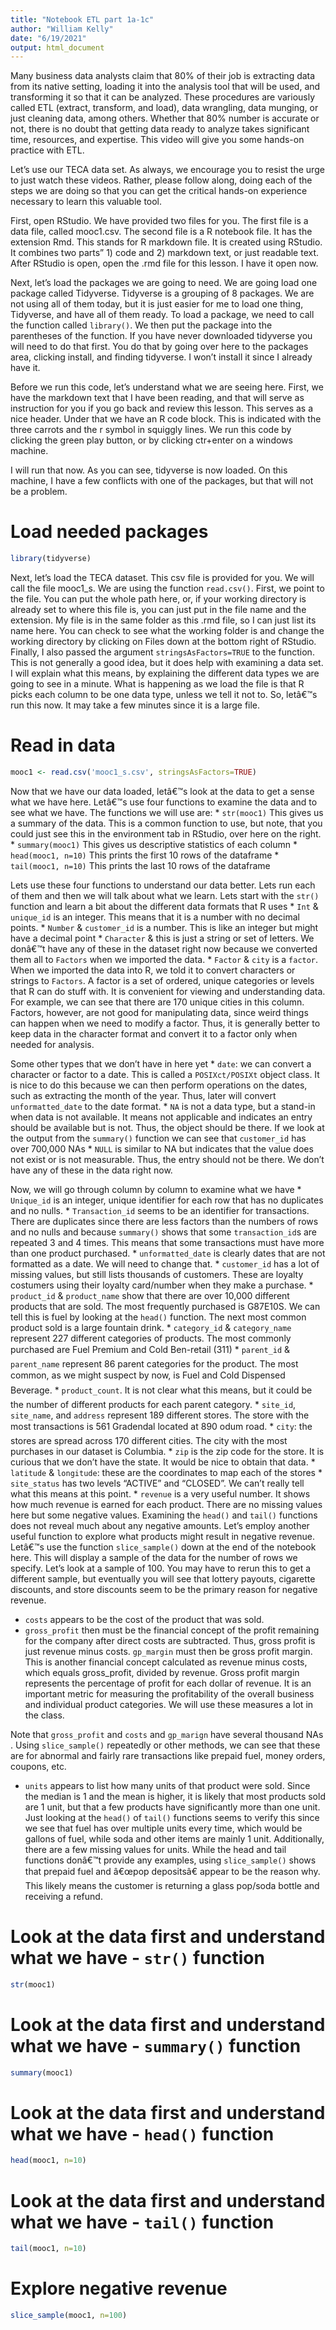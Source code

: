 ```yaml
---
title: "Notebook ETL part 1a-1c"
author: "William Kelly"
date: "6/19/2021"
output: html_document
---
```


Many business data analysts claim that 80% of their job is extracting data from its native setting, loading it into the analysis tool that will be used, and transforming it so that it can be analyzed. These procedures are variously called ETL (extract, transform, and load), data wrangling, data munging, or just cleaning data, among others. Whether that 80% number is accurate or not, there is no doubt that getting data ready to analyze takes significant time, resources, and expertise. This video will give you some hands-on practice with ETL.

Let's use our TECA data set. As always, we encourage you to resist the urge to just watch these videos. Rather, please follow along, doing each of the steps we are doing so that you can get the critical hands-on experience necessary to learn this valuable tool.

First, open RStudio.  We have provided two files for you. The first file is a data file, called mooc1.csv. The second file is a R notebook file. It has the extension Rmd. This stands for R markdown file. It is created using RStudio. It combines two parts” 1) code and 2) markdown text, or just readable text. After RStudio is open, open the .rmd file for this lesson. I have it open now.

Next, let's load the packages we are going to need. We are going load one package called Tidyverse. Tidyverse is a grouping of 8 packages. We are not using all of them today, but it is just easier for me to load one thing, Tidyverse, and have all of them ready. To load a package, we need to call the function called `library()`. We then put the package into the parentheses of the function. If you have never downloaded tidyverse you will need to do that first.  You do that by going over here to the packages area, clicking install, and finding tidyverse. I won't install it since I already have it.

Before we run this code, let's understand what we are seeing here. First, we have the markdown text that I have been reading, and that will serve as instruction for you if you go back and review this lesson. This serves as a nice header. Under that we have an R code block. This is indicated with the three carrots and the r symbol in squiggly lines. We run this code by clicking the green play button, or by clicking ctr+enter on a windows machine.

I will run that now. As you can see, tidyverse is now loaded. On this machine, I have a few conflicts with one of the packages, but that will not be a problem.

# Load needed packages
```r
library(tidyverse)
```

Next, let's load the TECA dataset. This csv file is provided for you. We will call the file mooc1_s. We are using the function `read.csv()`. First, we point to the file. You can put the whole path here, or, if your working directory is already set to where this file is, you can just put in the file name and the extension. My file is in the same folder as this .rmd file, so I can just list its name here.  You can check to see what the working folder is and change the working directory by clicking on Files down at the bottom right of RStudio. Finally, I also passed the argument `stringsAsFactors=TRUE` to the function. This is not generally a good idea, but it does help with examining a data set. I will explain what this means, by explaining the different data types we are going to see in a minute. What is happening as we load the file is that R picks each column to be one data type, unless we tell it not to. So, letâ€™s run this now. It may take a few minutes since it is a large file. 

# Read in data
```r
mooc1 <- read.csv('mooc1_s.csv', stringsAsFactors=TRUE)
```

Now that we have our data loaded, letâ€™s look at the data to get a sense what we have here. Letâ€™s use four functions to examine the data and to see what we have. 
The functions we will use are:
* `str(mooc1)` This gives us a summary of the data. 
  This is a common function to use, but note, 
  that you could just see this in the environment tab in RStudio, over here on the right.
* `summary(mooc1)` This gives us descriptive statistics of each column
* `head(mooc1, n=10)` This prints the first 10 rows of the dataframe
* `tail(mooc1, n=10)` This prints the last 10 rows of the dataframe

Lets use these four functions to understand our data better. Lets run each of them and then we will talk about what we learn. 
Lets start with the `str()` function and learn a bit about the different data formats that R uses
* `Int` & `unique_id` is an integer. This means that it is a number with no decimal points. 
* `Number` & `customer_id` is a number. 
   This is like an integer but might have a decimal point
* `Character` & this is just a string or set of letters. We donâ€™t have any of these in the dataset right now because we converted them all to `Factors` when we imported the data. 
* `Factor` & `city` is a `factor`. When we imported the data into R, we told it to convert characters or strings to `Factors`. A factor is a set of ordered, unique categories or levels that R can do stuff with. It is convenient for viewing and understanding data. For example, we can see that there are 170 unique cities in this column. Factors, however, are not good for manipulating data, since weird things can happen when we need to modify a factor. Thus, it is generally better to keep data in the character format and convert it to a factor only when needed for analysis. 

Some other types that we don't have in here yet
* `date`: we can convert a character or factor to a date. This is called a `POSIXct/POSIXt` object class. It is nice to do this because we can then perform operations on the dates, such as extracting the month of the year. Thus, later will convert `unformatted_date` to the date format.
* `NA` is not a data type, but a stand-in when data is not available. It means not applicable and indicates an entry should be available but is not. Thus, the object should be there. If we look at the output from the `summary()` function we can see that `customer_id` has over 700,000 NAs
* `NULL` is similar to NA but indicates that the value does not exist or is not measurable. Thus, the entry should not be there. We don't have any of these in the data right now.

Now, we will go through column by column to examine what we have
* `Unique_id` is an integer, unique identifier for each row that has no duplicates and no nulls.
* `Transaction_id` seems to be an identifier for transactions. There are duplicates since there are less factors than the numbers of rows and no nulls and because `summary()` shows that some `transaction_id`s are repeated 3 and 4 times. This means that some transactions must have more than one product purchased.
* `unformatted_date` is clearly dates that are not formatted as a date. We will need to change that.
* `customer_id` has a lot of missing values, but still lists thousands of customers. These are loyalty costumers using their loyalty card/number when they make a purchase. 
* `product_id` & `product_name` show that there are over 10,000 different products that are sold. The most frequently purchased is G87E10S. We can tell this is fuel by looking at the `head()` function. The next most common product sold is a large fountain drink.
* `category_id` & `category_name` represent 227 different categories of products. The most commonly purchased are Fuel Premium and Cold Ben-retail (311)
* `parent_id` & `parent_name` represent 86 parent categories for the product. The most common, as we might suspect by now, is Fuel and Cold Dispensed Beverage.
* `product_count`. It is not clear what this means, but it could be the number of different products for each parent category.
* `site_id`, `site_name`, and `address` represent 189 different stores. The store with the most transactions is 561 Gradendal located at 890 odum road. 
* `city`: the stores are spread across 170 different cities. The city with the most purchases in our dataset is Columbia.
* `zip` is the zip code for the store. It is curious that we don't have the state. It would be nice to obtain that data.
* `latitude` & `longitude`: these are the coordinates to map each of the stores
* `site_status` has two levels "ACTIVE" and "CLOSED". We can't really tell what this means at this point. 
* `revenue` is a very useful number. It shows how much revenue is earned for each product. There are no missing values here but some negative values. Examining the `head()` and `tail()` functions does not reveal much about any negative amounts. Let's employ another useful function to explore what products might result in negative revenue. Letâ€™s use the function `slice_sample()` down at the end of the notebook here. This will display a sample of the data for the number of rows we specify. Let's look at a sample of 100. You may have to rerun this to get a different sample, but eventually you will see that lottery payouts, cigarette discounts, and store discounts seem to be the primary reason for negative revenue. 

* `costs` appears to be the cost of the product that was sold. 
* `gross_profit` then must be the financial concept of the profit remaining for the company after direct costs are subtracted. Thus, gross profit is just revenue minus costs.
`gp_margin` must then be gross profit margin. This is another financial concept calculated as revenue minus costs, which equals gross_profit, divided by revenue. Gross profit margin represents the percentage of profit for each dollar of revenue. It is an important metric for measuring the profitability of the overall business and individual product categories. We will use these measures a lot in the class.

Note that `gross_profit` and `costs` and `gp_marign` have several thousand NAs . Using `slice_sample()` repeatedly or other methods, we can see that these are for abnormal and fairly rare transactions like prepaid fuel, money orders, coupons, etc. 

* `units` appears to list how many units of that product were sold. Since the median is 1 and the mean is higher, it is likely that most products sold are 1 unit, but that a few products have significantly more than one unit. Just looking at the `head()` of `tail()` functions seems to verify this since we see that fuel has over multiple units every time, which would be gallons of fuel, while soda and other items are mainly 1 unit. Additionally, there are a few missing values for units. While the head and tail functions donâ€™t provide any examples, using `slice_sample()` shows that prepaid fuel and â€œpop depositsâ€ appear to be the reason why. This likely means the customer is returning a glass pop/soda bottle and receiving a refund.

# Look at the data first and understand what we have - `str()` function
```r
str(mooc1)
```

# Look at the data first and understand what we have - `summary()` function
```r
summary(mooc1)
```

# Look at the data first and understand what we have - `head()` function
```r
head(mooc1, n=10)
```

# Look at the data first and understand what we have - `tail()` function
```r
tail(mooc1, n=10)
```

# Explore negative revenue
```r
slice_sample(mooc1, n=100)
```
